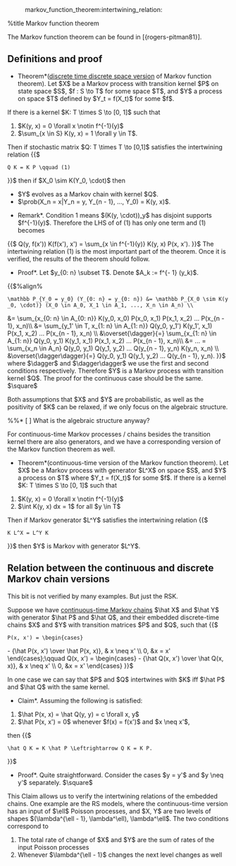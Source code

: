 :markov_function_theorem:intertwining_relation:

%title Markov function theorem

The Markov function theorem can be found in [{rogers-pitman81}].

== Definitions and proof ==
*Theorem*([[stochastic_processes|discrete time discrete space version]] of Markov function theorem). Let $X$ be a Markov process with transition kernel $P$ on state space $S$, $f : S \to T$ for some space $T$, and $Y$ a process on space $T$ defined by $Y_t = f(X_t)$ for some $f$. 
If there is a kernel $K: T \times S \to [0, 1]$ such that 

# $K(y, x) = 0 \forall x \notin f^{-1}(y)$
# $\sum_{x \in S} K(y, x) = 1 \forall y \in T$. 

Then if stochastic matrix $Q: T \times T \to [0,1]$ satisfies the intertwining relation
{{$
 Q K = K P \qquad (1)
}}$
then if $X_0 \sim K(Y_0, \cdot)$ then 
* $Y$ evolves as a Markov chain with kernel $Q$.
* $\prob(X_n = x|Y_n = y, Y_{n - 1}, ..., Y_0) = K(y, x)$.

*Remark*. Condition 1 means $(K(y, \cdot))_y$ has disjoint supports $f^{-1}(y)$. Therefore the LHS of of (1) has only one term and (1) becomes
{{$
Q(y, f(x')) K(f(x'), x') = \sum_{x \in f^{-1}(y)} K(y, x) P(x, x').
}}$
The intertwining relation (1) is the most important part of the theorem.
Once it is verified, the results of the theorem should follow.

*Proof*. Let $y_{0: n} \subset T$. Denote $A_k := f^{- 1} (y_k)$.
{{$%align%
 \mathbb P_{Y_0 = y_0} (Y_{0: n} = y_{0: n}) &= \mathbb P_{X_0 \sim K(y_0, \cdot)} (X_0 \in A_0, X_1 \in A_1, ..., X_n \in A_n) \\
&= \sum_{x_{0: n} \in A_{0: n}} K(y_0, x_0) P(x_0, x_1) P(x_1, x_2) ... P(x_{n - 1}, x_n)\\
&= \sum_{y_1' \in T, x_{1: n} \in A_{1: n}} Q(y_0, y_1') K(y_1', x_1) P(x_1, x_2) ... P(x_{n - 1}, x_n) \\
&\overset{\dagger}{=} \sum_{x_{1: n} \in A_{1: n}} Q(y_0, y_1) K(y_1, x_1) P(x_1, x_2) ... P(x_{n - 1}, x_n)\\
&= ... = \sum_{x_n \in A_n} Q(y_0, y_1) Q(y_1, y_2) ... Q(y_{n - 1}, y_n) K(y_n, x_n) \\
&\overset{\dagger\dagger}{=} Q(y_0, y_1) Q(y_1, y_2) ... Q(y_{n - 1}, y_n).
}}$
where $\dagger$ and $\dagger\dagger$ we use the first and second conditions respectively.
Therefore $Y$ is a Markov process with transition kernel $Q$. The proof for the continuous case should be the same.  $\square$

Both assumptions that $X$ and $Y$ are probabilistic, as well as the positivity of $K$ can be relaxed, if we only focus on the algebraic structure.

%%* [ ]  What is the algebraic structure anyway?

For continuous-time Markov processes / chains besides the transition kernel there are also generators, and we have a corresponding version of the Markov function theorem as well.

*Theorem*(continuous-time version of the Markov function theorem). Let $X$ be a Markov process with generator $L^X$ on space $S$, and $Y$ a process on $T$ where $Y_t = f(X_t)$ for some $f$. If there is a kernel $K: T \times S \to [0, 1]$ such that 
# $K(y, x) = 0 \forall x \notin f^{-1}(y)$ 
# $\int K(y, x) dx = 1$ for all $y \in T$ 
Then if Markov generator $L^Y$ satisfies the intertwining relation
{{$
 K L^X = L^Y K
}}$
then $Y$ is Markov with generator $L^Y$.

== Relation between the continuous and discrete Markov chain versions ==
This bit is not verified by many examples. But just the RSK.

Suppose we have [[markov|continuous-time Markov chains]] $\hat X$ and $\hat Y$ with generator $\hat P$ and $\hat Q$, and their embedded discrete-time chains $X$ and $Y$ with transition matrices $P$ and $Q$, such that
{{$
 P(x, x') = \begin{cases}
- {\hat P(x, x') \over \hat P(x, x)}, & x \neq x' \\
0, &x = x'
\end{cases};\qquad
Q(x, x') = \begin{cases}
- {\hat Q(x, x') \over \hat Q(x, x)}, & x \neq x' \\
0, &x = x'
\end{cases}
}}$

In one case we can say that $P$ and $Q$ intertwines with $K$ iff $\hat P$ and $\hat Q$ with the same kernel.

*Claim*. Assuming the following is satisfied:
# $\hat P(x, x) = \hat Q(y, y) = c \forall x, y$
# $\hat P(x, x') = 0$ whenever $f(x) = f(x')$ and $x \neq x'$,
then
{{$
 \hat Q K = K \hat P \Leftrightarrow Q K = K P.
}}$

*Proof*. Quite straightforward. Consider the cases $y = y'$ and $y \neq y'$ separately. $\square$

This Claim allows us to verify the intertwining relations of the embedded chains. One example are the RS models, where the continuous-time version has an input of $\ell$ Poisson processes, and $X, Y$ are two levels of shapes $(\lambda^{\ell - 1}, \lambda^\ell), \lambda^\ell$. 
The two conditions correspond to
# The total rate of change of $X$ and $Y$ are the sum of rates of the input Poisson processes
# Whenever $\lambda^{\ell - 1}$ changes the next level changes as well

